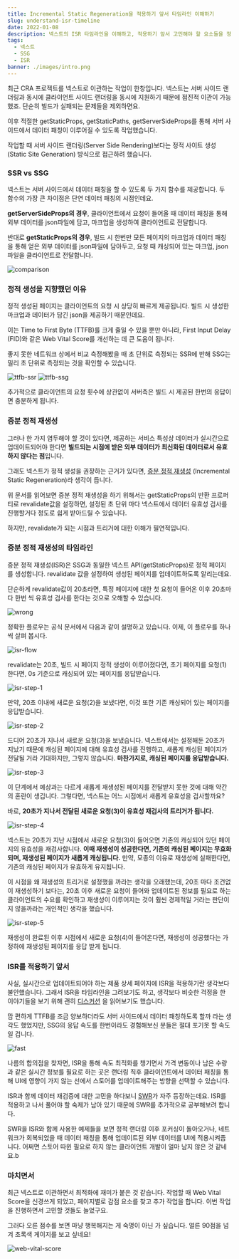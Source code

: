 ```yaml
---
title: Incremental Static Regeneration을 적용하기 앞서 타임라인 이해하기
slug: understand-isr-timeline
date: 2022-01-08
description: 넥스트의 ISR 타임라인을 이해하고, 적용하기 앞서 고민해야 할 요소들을 정리합니다.
tags:
  - 넥스트
  - SSG
  - ISR
banner: ./images/intro.png
---
```


최근 CRA 프로젝트를 넥스트로 이관하는 작업이 한창입니다. 넥스트는 서버 사이드 랜더링과 동시에 클라이언트 사이드 랜더링을
동시에 지원하기 때문에 점진적 이관이 가능했죠. 단순히 빌드가 실패되는 문제들을 제외하면요.

이후 적절한 getStaticProps, getStaticPaths, getServerSideProps를 통해 서버 사이드에서 데이터 패칭이
이루어질 수 있도록 작업했습니다.

작업할 때 서버 사이드 랜더링(Server Side Rendering)보다는 정적 사이트 생성(Static Site Generation) 방식으로
접근하려 했습니다.

### SSR vs SSG

넥스트는 서버 사이드에서 데이터 패칭을 할 수 있도록 두 가지 함수를 제공합니다.
두 함수의 가장 큰 차이점은 단연 데이터 패칭의 시점인데요.

**getServerSideProps의 경우**, 클라이언트에서 요청이 들어올 때
데이터 패칭을 통해 외부 데이터를 json파일에 담고, 마크업을 생성하여 클라이언트로 전달합니다.

반대로 **getStaticProps의 경우**, 빌드 시 한번만 모든 페이지의 마크업과 데이터 패칭을 통해
얻은 외부 데이터를 json파일에 담아두고, 요청 때 캐싱되어 있는 마크업, json 파일을 클라이언트로 전달합니다.

![comparison](./images/comparison.png)

### 정적 생성을 지향했던 이유

정적 생성된 페이지는 클라이언트의 요청 시 상당히 빠르게 제공됩니다.
빌드 시 생성한 마크업과 데이터가 담긴 json을 제공하기 때문인데요.

이는 Time to First Byte (TTFB)를 크게 줄일 수 있을 뿐만 아니라,
First Input Delay (FID)와 같은 Web Vital Score를 개선하는 데 큰 도움이 됩니다.

좋지 못한 네트워크 상에서 비교 측정해봤을 때 초 단위로 측정되는 SSR에 반해 SSG는 밀리 초 단위로
측정되는 것을 확인할 수 있습니다.

![ttfb-ssr](./images/ttfb-ssr.png)
![ttfb-ssg](./images/ttfb-ssg.png)

추가적으로 클라이언트의 요청 횟수에 상관없이 서버측은 빌드 시 제공된 한번의 응답이면 충분하게 됩니다.

### 증분 정적 재생성

그러나 한 가지 염두해야 할 것이 있다면, 제공하는 서비스 특성상 데이터가 실시간으로 업데이트되어야 한다면
**빌드되는 시점에 받은 외부 데이터가 최신화된 데이터로서 유효하지 않다는 점**입니다.

그래도 넥스트가 정적 생성을 권장하는 근거가 있다면, [증분 정적 재생성](https://vercel.com/docs/concepts/next.js/incremental-static-regeneration)
(Incremental Static Regeneration)라 생각이 듭니다.

위 문서를 읽어보면 증분 정적 재생성을 하기 위해서는 getStaticProps의 반환 프로퍼티로 revalidate값을
설정하면, 설정된 초 단위 마다 넥스트에서 데이터 유효성 검사를 진행할거다 정도로 쉽게 받아드릴 수 있습니다.

하지만, revalidate가 되는 시점과 트리거에 대한 이해가 필연적입니다.

### 증분 정적 재생성의 타임라인

증분 정적 재생성(ISR)은 SSG과 동일한 넥스트 API(getStaticProps)로 정적 페이지를 생성합니다. revalidate 값을 설정하여
생성된 페이지를 업데이트하도록 알리는데요.

단순하게 revalidate값이 20초라면, 특정 페이지에 대한 첫 요청이
들어온 이후 20초마다 한번 씩 유효성 검사를 한다는 것으로 오해할 수 있습니다.

![wrong](./images/wrong.png)

정확한 플로우는 공식 문서에서 다음과 같이 설명하고 있습니다. 이제, 이 플로우를 하나 씩 살펴 봅시다.

![isr-flow](./images/isr-flow.png)

revalidate는 20초, 빌드 시 페이지 정적 생성이 이루어졌다면,
초기 페이지를 요청(1)한다면, 0s 기준으로 캐싱되어 있는 페이지를 응답받습니다.

![isr-step-1](./images/step-1.png)

만약, 20초 이내에 새로운 요청(2)을 보냈다면, 이것 또한 기존 캐싱되어 있는 페이지를 응답받습니다.

![isr-step-2](./images/step-2.png)

드디어 20초가 지나서 새로운 요청(3)을 보냈습니다. 넥스트에서는 설정해둔 20초가 지났기 때문에
캐싱된 페이지에 대해 유효성 검사를 진행하고, 새롭게 캐싱된 페이지가 전달될 거라 기대하지만, 그렇지 않습니다.
**마찬가지로, 캐싱된 페이지를 응답받습니다.**

![isr-step-3](./images/step-3.png)

이 단계에서 예상과는 다르게 새롭게 재생성된 페이지를 전달받지 못한 것에 대해 약간의 혼란이 생깁니다.
그렇다면, 넥스트는 어느 시점에서 새롭게 유효성을 검사할까요?

바로, **20초가 지나서 전달된 새로운 요청(3)이 유효성 재검사의 트리거가 됩니다.**

![isr-step-4](./images/step-4.png)

넥스트는 20초가 지난 시점에서 새로운 요청(3)이 들어오면 기존의 캐싱되어 있던 페이지의 유효성을 재검사합니다.
**이때 재생성이 성공한다면, 기존의 캐싱된 페이지는 무효화되며, 재생성된 페이지가 새롭게 캐싱됩니다.**
만약, 모종의 이유로 재생성에 실패한다면, 기존의 캐싱된 페이지가 유효하게 유지됩니다.

이 시점을 왜 재생성의 트리거로 설정했을 까라는 생각을 오래했는데, 20초 마다 조건없이 재생성하기 보다는,
20초 이후 새로운 요청이 들어와 업데이트된 정보를 필요로 하는 클라이언트의 수요를 확인하고
재생성이 이루어지는 것이 훨씬 경제적일 거라는 판단이지 않을까라는 개인적인 생각을 했습니다.

![isr-step-5](./images/step-5.png)

재생성이 완료된 이후 시점에서 새로운 요청(4)이 들어온다면, 재생성이 성공했다는 가정하에 재생성된 페이지를 응답 받게 됩니다.

### ISR를 적용하기 앞서

사실, 실시간으로 업데이트되어야 하는 제품 상세 페이지에 ISR을 적용하기란 생각보다 불안했습니다.
그래서 ISR을 타임라인을 그려보기도 하고, 생각보다 비슷한 걱정을 한 이야기들을 보기 위해 괜히
[디스커션](https://github.com/vercel/next.js/discussions?discussions_q=ecommerce)
을 읽어보기도 했습니다.

맘 편하게 TTFB를 조금 양보하더라도 서버 사이드에서 데이터 패칭하도록 할까 라는 생각도 했었지만,
SSG의 응답 속도를 한번이라도 경험해보신 분들은 절대 포기못 할 속도일 겁니다.

![fast](./images/fast1.png)

나름의 합의점을 찾자면, ISR을 통해 속도 최적화를 챙기면서
가격 변동이나 남은 수량과 같은 실시간 정보를 필요로 하는 곳은 랜더링 직후 클라이언트에서 데이터 패칭을 통해
UI에 영향이 가지 않는 선에서 스토어를 업데이트해주는 방향을 선택할 수 있습니다.

ISR과 함께 데이터 재검증에 대한 고민을 하다보니 [SWR](https://swr.vercel.app/ko)가 자주 등장하는데요.
ISR를 적용하고 나서 풀어야 할 숙제가 남아 있기 때문에 SWR를 추가적으로 공부해보려 합니다.

SWR을 ISR와 함께 사용한 예제들을 보면 정적 랜더링 이후 포커싱이 돌아오거나, 네트워크가 회복되었을 때 데이터 패칭을 통해 업데이트된 외부 데이터를 UI에
적용시켜줍니다. 어쩌면 스토어 따윈 필요로 하지 않는 클라이언트 개발이 얼마 남지 않은 것 같네요.b

### 마치면서

최근 넥스트로 이관하면서 최적화에 재미가 붙은 것 같습니다. 작업할 때 Web Vital Score을 신경쓰게 되었고,
페이지별로 감점 요소를 찾고 추가 작업을 합니다. 이번 작업을 진행하면서 고민할 것들도 늘었구요.

그러다 오른 점수를 보면 마냥 행복해지는 게 숙명이 아닌 가 싶습니다. 얼른 90점을 넘겨 초록색 게이지를 보고 싶네요!

![web-vital-score](./images/web-vital-score.png)
